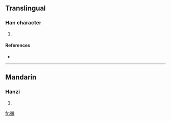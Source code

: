 ==Translingual==

===Han character===
{{Han char|rn=60|rad=彳|as=12|sn=15|four=2824<sub>0</sub>|canj=竹人火月大 (HOFBK)}}

# {{defn|Han|sort=彳12}}

====References====
* {{Han ref|kx=0371.070|dkj=10242|dj=0698.030|hdz=20842.060|uh=5FB6|ud=24502|bh=E1C1|bd=57793}}

----

==Mandarin==

===Hanzi===
{{cmn-hanzi|pin=[[biè]] ([[bie4]]), [[jiāo]] ([[jiao1]]), [[jiǎo]] ([[jiao3]]), [[yāo]] ([[yao1]]), [[yáo]] ([[yao2]])|wg=pieh<sup>4</sup>, chiao<sup>1</sup>, chiao<sup>3</sup>, yao<sup>1</sup>, yao<sup>2</sup>}}

# {{defn|Mandarin|sort=彳12}}

[[fr:徶]]